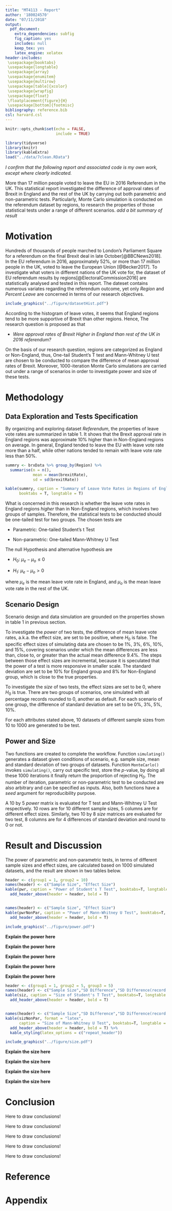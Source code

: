 ```yaml
---
title: "MT4113 - Report"
author: '180024570'
date: "07/11/2018"
output:
  pdf_document:
    extra_dependencies: subfig
    fig_caption: yes
    includes: null
    keep_tex: yes
    latex_engine: xelatex
header-includes:
 \usepackage{booktabs}
 \usepackage{longtable}
 \usepackage{array}
 \usepackage{enumitem} 
 \usepackage{multirow}
 \usepackage[table]{xcolor}
 \usepackage{wrapfig}
 \usepackage{float}
 \floatplacement{figure}{H}
 \usepackage[bottom]{footmisc}
bibliography: reference.bib
csl: harvard.csl
---
```


```r
knitr::opts_chunk$set(echo = FALSE,
                      include = TRUE)

library(tidyverse)
library(knitr)
library(kableExtra)
load("../data/7clean.RData")
```

*I conﬁrm that the following report and associated code is my own work, except where clearly indicated.*


\newpage

\section*{\centering Abstract}

More than 17 million people voted to leave the EU in 2016 Referendum in the UK. This statistical report investigated the difference of approval rates of Brexit in England and the rest of the UK by carrying out both parametric and non-parametric tests. Particularly, Monte Carlo simulation is conducted on the referendum dataset by regions, to research the properties of those statistical tests under a range of different scenarios. *add a bit summary of result*

\newpage
# Motivation

Hundreds of thousands of people marched to London's Parliament Square for a referendum on the final Brexit deal in late October[@BBCNews2018]. In the EU referendum in 2016, approximately 52%, or more than 17 million people in the UK, voted to leave the European Union [@Becker2017]. To investigate what voters in different nations of the UK vote for, the dataset of EU referendum results by regions[@ElectoralCommission2016] are statistically analysed and tested in this report. The dateset contains numerous variates regarding the referendum outcome, yet only *Region* and *Percent Leave* are concerned in terms of our research objectives.

```r
include_graphics("../figure/datasetHist.pdf")
```


According to the histogram of leave votes, it seems that England regions tend to be more supportive of Brexit than other regions. Hence, The research question is proposed as that

- *Were approval rates of Brexit Higher in England than rest of the UK in 2016 referendum?*

On the basis of our research question, regions are categorized as England or Non-England, thus, One-tail Student's T test and Mann-Whitney U test are chosen to be conducted to compare the difference of mean approval rates of Brexit. Moreover, 1000-iteration Monte Carlo simulations are carried out under a range of scenarios in order to investigate power and size of these tests.

# Methodology

## Data Exploration and Tests Specification

By organizing and exploring dataset *Referendum*, the properties of leave vote rates are summarized in table 1. It shows that the Brexit approval rate in England regions was approximate 10% higher than in Non-England regions on average. In general, England tended to leave the EU with leave vote rate more than a half, while other nations tended to remain with leave vote rate less than 50%. 

```r

summry <- brxData %>% group_by(Region) %>% 
  summarise(n = n(),
            mean = mean(brexitRate),
            sd = sd(brexitRate))

kable(summry, caption = "Summary of Leave Vote Rates in Regions of England and Non-England",
      booktabs = T, longtable = T)
```

What is concerned in this research is whether the leave vote rates in England regions *higher* than in Non-England regions, which involves two groups of samples. Therefore, the statistical tests to be conducted should be one-tailed test for two groups. The chosen tests are

- Parametric: One-tailed Student's t Test

- Non-parametric: One-tailed Mann-Whitney U Test

The null Hypothesis and alternative hypothesis are

- $H_0$: $\mu_{e} - \mu_{o} \le 0$

- $H_1$: $\mu_{e} - \mu_{o} > 0$

where $\mu_{e}$ is the mean leave vote rate in England, and $\mu_{o}$ is the mean leave vote rate in the rest of the UK.

## Scenario Design

Scenario design and data simulation are grounded on the properties shown in table 1 in previous section. 

To investigate the *power* of two tests, the difference of mean leave vote rates, a.k.a. the effect size, are set to be positive, where $H_0$ is false. The specific effect sizes of simulating data are chosen to be 1%, 3%, 6%, 10%, and 15%, covering scenarios under which the mean differences are less than, close to, or greater than the actual mean difference 9.4%. The steps between those effect sizes are incremental, because it is speculated that the power of a test is more responsive in smaller scale. The standard deviation are set to be 10% for England group and 8% for Non-England group, which is close to the true properties.

To investigate the *size* of two tests, the effect sizes are set to be 0, where $H_0$ is true. There are two groups of scenarios, one simulated with all percentage records rounded to 0, another as default. For each scenario of one group, the difference of standard deviation are set to be 0%, 3%, 5%, 10%. 

For each attributes stated above, 10 datasets of different sample sizes from 10 to 1000 are generated to be test.


## Power and Size

Two functions are created to complete the workflow. Function `simulating()` generates a dataset given conditions of scenario, e.g. sample size, mean and standard deviation of two groups of datasets. Function `MonteCarlo()` invokes `simulating()`, carry out specific test, store the $p$-value, by doing all these 1000 iterations it finally return the proportion of rejecting $H_0$. The number of iteration, parametric or non-parametric test to be conducted are also arbitrary and can be specified as inputs. Also, both functions have a *seed* argument for reproducibility purpose.

A 10 by 5 *power* matrix is evaluated for T test and Mann-Whitney U Test respectively. 10 rows are for 10 different sample sizes, 5 columns are for different effect sizes. Similarly, two 10 by 8 *size* matrices are evaluated for two test, 8 columns are for 4 differences of standard deviation and round to 0 or not.

# Result and Discussion

The power of parametric and non-parametric tests, in terms of different sample sizes and effect sizes, are calculated based on 1000 simulated datasets, and the result are shown in two tables below.



```r

header <- c(group1 = 1, group2 = 10)
names(header) <- c("Sample Size", "Effect Size")
kable(pwr, caption = "Power of Student's T Test", booktabs=T, longtable = T) %>% 
  add_header_above(header = header, bold = T)


names(header) <- c("Sample Size", "Effect Size")
kable(pwrNonPar, caption = "Power of Mann-Whitney U Test", booktabs=T, longtable = T) %>% 
  add_header_above(header = header, bold = T)

```



```r
include_graphics("../figure/power.pdf")
```

**Explain the power here**

**Explain the power here**

**Explain the power here**

**Explain the power here**

**Explain the power here**

```r
header <- c(group1 = 1, group2 = 5, group3 = 5)
names(header) <- c("Sample Size","SD Difference","SD Difference(record round to 0)")
kable(siz, caption = "Size of Student's T Test", booktabs=T, longtable = T) %>% 
  add_header_above(header = header, bold = T)


names(header) <- c("Sample Size","SD Difference","SD Difference(record round to 0)")
kable(sizNonPar, format = "latex",
      caption = "Size of Mann-Whitney U Test", booktabs=T, longtable = T) %>% 
  add_header_above(header = header, bold = T) %>% 
  kable_styling(latex_options = c("repeat_header"))

```



```r
include_graphics("../figure/size.pdf")
```


**Explain the size here**

**Explain the size here**

**Explain the size here**

**Explain the size here**


# Conclusion

Here to draw conclusions! 

Here to draw conclusions! 

Here to draw conclusions! 

Here to draw conclusions! 

Here to draw conclusions! 


\newpage
# Reference

<div id="refs"></div>

# Appendix

